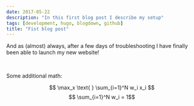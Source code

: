 ```yaml
---
date: 2017-05-22
description: "In this first blog post I describe my setup"
tags: [development, hugo, blogdown, github]
title: "Fist blog post"
---
```


And as (almost) always, after a few days of troubleshooting I have finally been able to launch my new website! 

<br>

Some additional math:

$$ \max_x \text{ } \sum_{i=1}^N w_i x_i $$
$$ \sum_{i=1}^N w_i = 1$$

